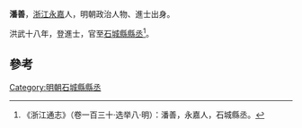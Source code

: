 {{Substub|time=2022-06-16T03:09:23+00:00}}
{{Refimprove|time=2022-06-16T03:09:23+00:00}}
'''潘善'''，[[浙江|浙江]][[永嘉|永嘉]]人，明朝政治人物、進士出身。

洪武十八年，登進士，官至[[石城縣|石城縣]][[縣丞|縣丞]]<ref>《浙江通志》（卷一百三十·选举八·明）：潘善，永嘉人，石城縣丞。</ref>。

==參考==
{{reflist}}
{{明朝人物小作品}}
{{洪武十八年乙丑科殿試金榜}}
[[Category:明朝石城縣縣丞|Category:明朝石城縣縣丞]]
